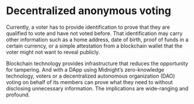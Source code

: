 ---
---

# Decentralized anonymous voting

Currently, a voter has to provide identification to prove that they are qualified to vote and have not voted before. That identification may carry other information such as a home address, date of birth, proof of funds in a certain currency, or a simple attestation from a blockchain wallet that the voter might not want to reveal publicly.

Blockchain technology provides infrastructure that reduces the opportunity for tampering. And with a DApp using Midnight’s zero-knowledge technology, voters or a decentralized autonomous organization (DAO) voting on behalf of its members can prove what they need to without disclosing unnecessary information. The implications are wide-ranging and profound.

